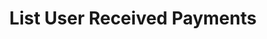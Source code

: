 ---
title: 'List User Received Payments'
openapi: 'POST /api/platform/payment/list-received-payment/{user_id}'
---